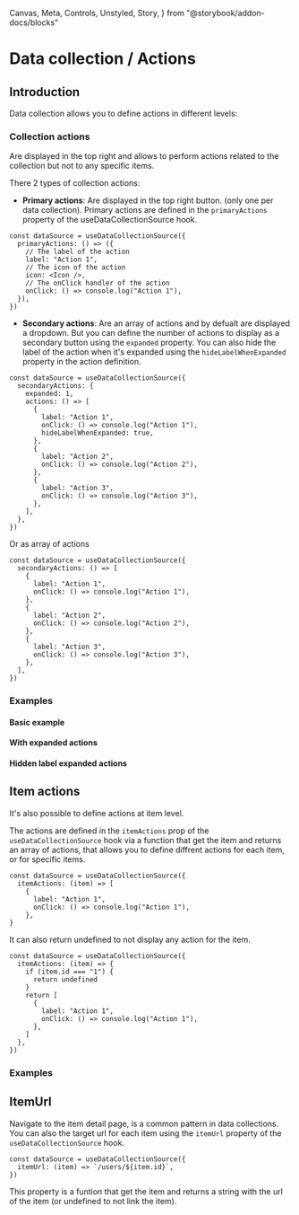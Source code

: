   Canvas,
  Meta,
  Controls,
  Unstyled,
  Story,
} from "@storybook/addon-docs/blocks"


<Meta title="Data collection/Actions" />

# Data collection / Actions

## Introduction

Data collection allows you to define actions in different levels:

### Collection actions

Are displayed in the top right and allows to perform actions related to the
collection but not to any specific items.

There 2 types of collection actions:

- **Primary actions**: Are displayed in the top right button. (only one per data
  collection). Primary actions are defined in the `primaryActions` property of
  the useDataCollectionSource hook.

```tsx
const dataSource = useDataCollectionSource({
  primaryActions: () => ({
    // The label of the action
    label: "Action 1",
    // The icon of the action
    icon: <Icon />,
    // The onClick handler of the action
    onClick: () => console.log("Action 1"),
  }),
})
```

- **Secondary actions**: Are an array of actions and by defualt are displayed a
  dropdown. But you can define the number of actions to display as a secondary
  button using the `expanded` property. You can also hide the label of the
  action when it's expanded using the `hideLabelWhenExpanded` property in the
  action definition.

```tsx
const dataSource = useDataCollectionSource({
  secondaryActions: {
    expanded: 1,
    actions: () => [
      {
        label: "Action 1",
        onClick: () => console.log("Action 1"),
        hideLabelWhenExpanded: true,
      },
      {
        label: "Action 2",
        onClick: () => console.log("Action 2"),
      },
      {
        label: "Action 3",
        onClick: () => console.log("Action 3"),
      },
    ],
  },
})
```

Or as array of actions

```tsx
const dataSource = useDataCollectionSource({
  secondaryActions: () => [
    {
      label: "Action 1",
      onClick: () => console.log("Action 1"),
    },
    {
      label: "Action 2",
      onClick: () => console.log("Action 2"),
    },
    {
      label: "Action 3",
      onClick: () => console.log("Action 3"),
    },
  ],
})
```

### Examples

#### Basic example

<Canvas of={ActionsStories.BasicActionsExample} />

#### With expanded actions

<Canvas of={ActionsStories.WithExpandedActionsExample} />

#### Hidden label expanded actions

<Canvas of={ActionsStories.HiddenLabelExpandedActionsExample} />

## Item actions

It's also possible to define actions at item level.

The actions are defined in the `itemActions` prop of the
`useDataCollectionSource` hook via a function that get the item and returns an
array of actions, that allows you to define diffrent actions for each item, or
for specific items.

```tsx
const dataSource = useDataCollectionSource({
  itemActions: (item) => [
    {
      label: "Action 1",
      onClick: () => console.log("Action 1"),
    },
}
```

It can also return undefined to not display any action for the item.

```tsx
const dataSource = useDataCollectionSource({
  itemActions: (item) => {
    if (item.id === "1") {
      return undefined
    }
    return [
      {
        label: "Action 1",
        onClick: () => console.log("Action 1"),
      },
    ]
  },
})
```

### Examples

<Canvas of={ItemActionsStories.BasicActionsExample} />

## ItemUrl

Navigate to the item detail page, is a common pattern in data collections. You
can also the target url for each item using the `itemUrl` property of the
`useDataCollectionSource` hook.

```tsx
const dataSource = useDataCollectionSource({
  itemUrl: (item) => `/users/${item.id}`,
})
```

This property is a funtion that get the item and returns a string with the url
of the item (or undefined to not link the item).

<Canvas of={IndexStories.WithLinkedItems} />
